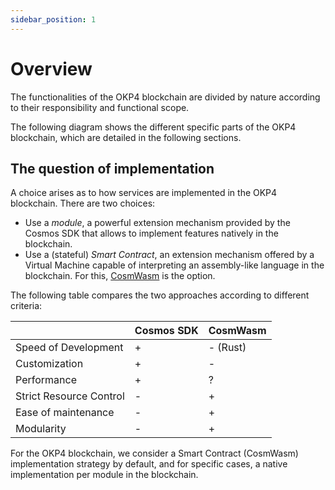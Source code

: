 ```yaml
---
sidebar_position: 1
---
```



# Overview

The functionalities of the OKP4 blockchain are divided by nature according to their responsibility and functional scope.

The following diagram shows the different specific parts of the OKP4 blockchain, which are detailed in the following sections.

<Drawio content={blockchainServicesSvg} />

## The question of implementation

A choice arises as to how services are implemented in the OKP4 blockchain. There are two choices:

- Use a _module_, a powerful extension mechanism provided by the Cosmos SDK that allows to implement features natively in the blockchain.
- Use a (stateful) _Smart Contract_, an extension mechanism offered by a Virtual Machine capable of interpreting an assembly-like language in the blockchain. For this, [CosmWasm](https://cosmwasm.com/) is the option.

The following table compares the two approaches according to different criteria:

|                         | Cosmos SDK | CosmWasm |
|-------------------------|------------|----------|
| Speed of Development    | +          | - (Rust) |
| Customization           | +          | -        |
| Performance             | +          | ?        |
| Strict Resource Control | -          | +        |
| Ease of maintenance     | -          | +        |
| Modularity              | -          | +        |

For the OKP4 blockchain, we consider a Smart Contract (CosmWasm) implementation strategy by default, and for specific cases, a native implementation per module in the blockchain.

